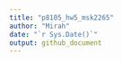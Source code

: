 ```yaml
---
title: "p8105_hw5_msk2265"
author: "Mirah"
date: "`r Sys.Date()`"
output: github_document
---
```


```r

```
